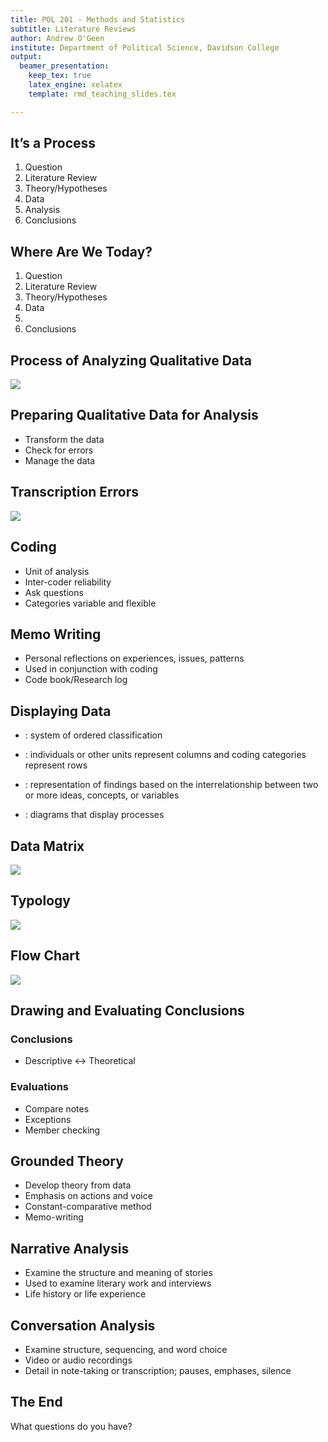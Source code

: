 ```yaml
---
title: POL 201 - Methods and Statistics
subtitle: Literature Reviews
author: Andrew O'Geen
institute: Department of Political Science, Davidson College
output: 
  beamer_presentation:
    keep_tex: true
    latex_engine: xelatex
    template: rmd_teaching_slides.tex

---
```


## It's a Process
 
 1. Question
 2. Literature Review
 3. Theory/Hypotheses
 4. Data
 5. Analysis
 6. Conclusions

## Where Are We Today?

 1. Question
 2. Literature Review
 3. Theory/Hypotheses
 4. Data
 5. \textcolor{red}{Analysis}
 6. Conclusions

## Process of Analyzing Qualitative Data {.c}

![](images/qualProcess.png)

## Preparing Qualitative Data for Analysis

- Transform the data
- Check for errors
- Manage the data

## Transcription Errors

![](images/transcriptionErrors.png)

## Coding

 - Unit of analysis
 - Inter-coder reliability
 - Ask questions
 - Categories variable and flexible

## Memo Writing

- Personal reflections on experiences, issues, patterns
- Used in conjunction with coding
- Code book/Research log

## Displaying Data

- \textbf{Taxonomy}: system of ordered classification  
  
- \textbf{Data Matrix}: individuals or other units represent columns and coding categories represent rows  
  
- \textbf{Typology}: representation of findings based on the interrelationship between two or more ideas, concepts, or variables  
  
- \textbf{Flow Chart}: diagrams that display processes

## Data Matrix

![](images/dataMatrix.png)

## Typology

![](images/typology.png)
 
## Flow Chart

![](images/flowChart.png)
 
## Drawing and Evaluating Conclusions
### Conclusions
- Descriptive $\leftrightarrow$ Theoretical

### Evaluations
- Compare notes
- Exceptions
- Member checking

## Grounded Theory

 - Develop theory from data
 - Emphasis on actions and voice
 - Constant-comparative method
 - Memo-writing

## Narrative Analysis

 - Examine the structure and meaning of stories
 - Used to examine literary work and interviews
 - Life history or life experience
 
## Conversation Analysis

- Examine structure, sequencing, and word choice
- Video or audio recordings
- Detail in note-taking or transcription; pauses, emphases, silence

## The End {.c}
\centering
What questions do you have?


